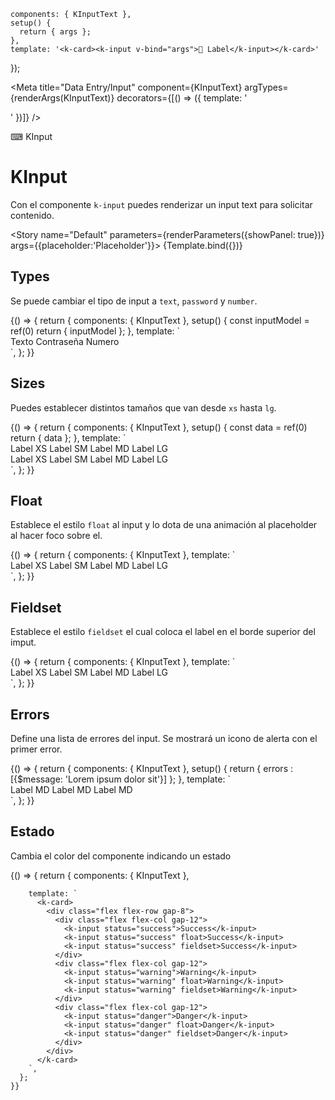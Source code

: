 
    components: { KInputText },
    setup() {
      return { args };
    },
    template: '<k-card><k-input v-bind="args">🦄 Label</k-input></k-card>'
});

<Meta title="Data Entry/Input" component={KInputText} argTypes={renderArgs(KInputText)} decorators={[() => ({ template: '<div class="flex items-center justify-center p-10"><story /></div>' })]} />

<SHead image="https://media2.giphy.com/media/SwImQhtiNA7io/giphy.gif?cid=ecf05e47z82yq5bzlbtacqrphv0r4tr1wtbmnhzeakchqa9a&rid=giphy.gif&ct=g">⌨ KInput</SHead>

# KInput
Con el componente `k-input` puedes renderizar un input text para solicitar contenido.

<Story name="Default" parameters={renderParameters({showPanel: true})} args={{placeholder:'Placeholder'}}>
  {Template.bind({})}
</Story>

<ArgsTable story="Default" />


## **Types**
Se puede cambiar el tipo de input a `text`, `password` y `number`.

<Canvas>
  <Story name="Types" argTypes={renderArgs(KInputText, {}, true)} parameters={renderParameters({showPanel: false})}>
    {() => {
      return {
        components: { KInputText },
        setup() {
          const inputModel = ref(0)
          return { inputModel };
        },
        template: `
          <k-card>
            <div class="flex flex-col gap-6">
              <k-input type="text" placeholder="Texto">Texto</k-input>
              <k-input type="password" placeholder="Contraseña">Contraseña</k-input>
              <k-input v-model="inputModel" type="number" placeholder="Numero" :min="0" :max="5">Numero</k-input>
            </div>
          </k-card>
        `,
      };
    }}
  </Story>
</Canvas>

## **Sizes**
Puedes establecer distintos tamaños que van desde `xs` hasta `lg`.

<Canvas>
  <Story name="Sizes" argTypes={renderArgs(KInputText, {}, true)} parameters={renderParameters({showPanel: false})}>
    {() => {
      return {
        components: { KInputText },
        setup() {
          const data = ref(0)
          return { data };
        },
        template: `
          <k-card>
            <div class="flex flex-row gap-8">
              <div class="flex flex-col gap-12">
                <k-input size="xs">Label XS</k-input>
                <k-input size="sm">Label SM</k-input>
                <k-input size="md">Label MD</k-input>
                <k-input size="lg">Label LG</k-input>
              </div>
              <div class="flex flex-col gap-12">
                <k-input size="xs" type="number" v-model="data">Label XS</k-input>
                <k-input size="sm" type="number" v-model="data">Label SM</k-input>
                <k-input size="md" type="number" v-model="data">Label MD</k-input>
                <k-input size="lg" type="number" v-model="data">Label LG</k-input>
              </div>
            </div>
          </k-card>
        `,
      };
    }}
  </Story>
</Canvas>


## **Float**
Establece el estilo `float` al input y lo dota de una animación al placeholder al hacer foco sobre el.

<Canvas>
  <Story name="Float" argTypes={renderArgs(KInputText, {}, true)} parameters={renderParameters({showPanel: false})}>
    {() => {
      return {
        components: { KInputText },
        template: `
          <k-card>
            <div class="flex flex-col gap-6">
              <k-input float label="label" size="xs" class="mr-4">Label XS</k-input>
              <k-input float size="sm" class="mr-4">Label SM</k-input>
              <k-input float size="md" class="mr-4">Label MD</k-input>
              <k-input float size="lg">Label LG</k-input>
            </div>
          </k-card>
        `,
      };
    }}
  </Story>
</Canvas>


## **Fieldset**
Establece el estilo `fieldset` el cual coloca el label en el borde superior del imput.

<Canvas>
  <Story name="Fieldset" argTypes={renderArgs(KInputText, {}, true)} parameters={renderParameters({showPanel: false})}>
    {() => {
      return {
        components: { KInputText },
        template: `
          <k-card>
            <div class="flex flex-col gap-6">
              <k-input fieldset size="xs" class="mr-4">Label XS</k-input>
              <k-input fieldset size="sm" class="mr-4">Label SM</k-input>
              <k-input fieldset size="md" class="mr-4">Label MD</k-input>
              <k-input fieldset size="lg">Label LG</k-input>
            </div>
          </k-card>
        `,
      };
    }}
  </Story>
</Canvas>


## **Errors**
Define una lista de errores del input. Se mostrará un icono de alerta con el primer error.

<Canvas>
  <Story name="Errors" argTypes={renderArgs(KInputText, {}, true)} parameters={renderParameters({showPanel: false})}>
    {() => {
      return {
        components: { KInputText },
        setup() {
          return { errors : [{$message: 'Lorem ipsum dolor sit'}] };
        },
        template: `
          <k-card>
            <div class="flex flex-col gap-8">
              <k-input :errors="errors">Label MD</k-input>
              <k-input float  :errors="errors">Label MD</k-input>
              <k-input fieldset :errors="errors">Label MD</k-input>
            </div>
          </k-card>
        `,
      };
    }}
  </Story>
</Canvas>

## **Estado**
Cambia el color del componente indicando un estado

<Canvas>
  <Story name="Status" argTypes={renderArgs(KInputText, {}, true)} parameters={renderParameters({showPanel: false})}>
    {() => {
      return {
        components: { KInputText },
   
        template: `
          <k-card>
            <div class="flex flex-row gap-8">
              <div class="flex flex-col gap-12">
                <k-input status="success">Success</k-input>
                <k-input status="success" float>Success</k-input>
                <k-input status="success" fieldset>Success</k-input>
              </div>
              <div class="flex flex-col gap-12">
                <k-input status="warning">Warning</k-input>
                <k-input status="warning" float>Warning</k-input>
                <k-input status="warning" fieldset>Warning</k-input>
              </div>
              <div class="flex flex-col gap-12">
                <k-input status="danger">Danger</k-input>
                <k-input status="danger" float>Danger</k-input>
                <k-input status="danger" fieldset>Danger</k-input>
              </div>
            </div>
          </k-card>
        `,
      };
    }}
  </Story>
</Canvas>